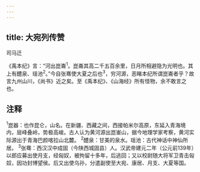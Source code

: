 ```yaml
---
---
---
```

title: 大宛列传赞
---



司马迁

《禹本纪》言：“河出崑崙<sup>1</sup>。崑崙其高二千五百余里，日月所相避隐为光明也。其上有醴泉、瑶池<sup>2</sup>。”今自张骞使大夏之后也<sup>3</sup>，穷河源，恶睹本纪所谓崑崙者乎？故言九州山川，《尚书》近之矣。至《禹本纪》、《山海经》所有怪物，余不敢言之也。

## 注释

<sup>1</sup>崑器：也作昆仑，山名。在新疆、西藏之间，西接帕米尔高原，东延入青海境内，层峰叠岭，势极高峻。古人认为黄河源出崑崟山，据今地理学家考察，黄河实际源出于青海巴颜喀拉山北麓。
<sup>2</sup>醴泉：甘美的泉水。瑶池：古代神话中神仙所居。
<sup>3</sup>张骞：西汉汉中成固（今陕西城固县）人。汉武帝建元二年（公元前139年）以郎应募出使月支，经匈奴，被拘留十多年，后逃回；又以校尉随大将军卫青击匈奴，因功封博望侯。后又出使乌孙，分遣副使至大宛、康居、月支、大夏等国。